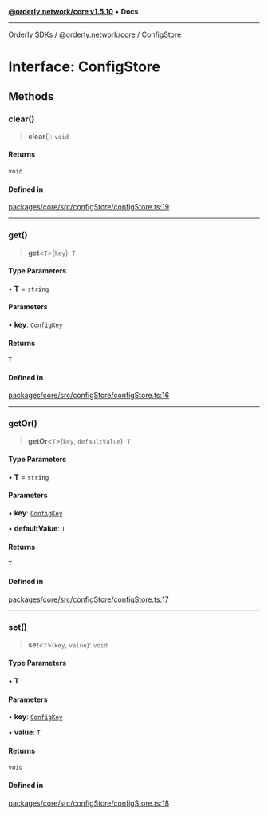 [**@orderly.network/core v1.5.10**](/sdks/tech-doc/@orderly.network/core/README) • **Docs**

***

[Orderly SDKs](/sdks/tech-doc/packages) / [@orderly.network/core](/sdks/tech-doc/@orderly.network/core/README) / ConfigStore

# Interface: ConfigStore

## Methods

### clear()

> **clear**(): `void`

#### Returns

`void`

#### Defined in

[packages/core/src/configStore/configStore.ts:19](https://github.com/OrderlyNetwork/js-sdk/blob/554ae704783e3b83c40bb234a899e8f02987d9b6/packages/core/src/configStore/configStore.ts#L19)

***

### get()

> **get**\<`T`\>(`key`): `T`

#### Type Parameters

• **T** = `string`

#### Parameters

• **key**: [`ConfigKey`](../type-aliases/ConfigKey)

#### Returns

`T`

#### Defined in

[packages/core/src/configStore/configStore.ts:16](https://github.com/OrderlyNetwork/js-sdk/blob/554ae704783e3b83c40bb234a899e8f02987d9b6/packages/core/src/configStore/configStore.ts#L16)

***

### getOr()

> **getOr**\<`T`\>(`key`, `defaultValue`): `T`

#### Type Parameters

• **T** = `string`

#### Parameters

• **key**: [`ConfigKey`](../type-aliases/ConfigKey)

• **defaultValue**: `T`

#### Returns

`T`

#### Defined in

[packages/core/src/configStore/configStore.ts:17](https://github.com/OrderlyNetwork/js-sdk/blob/554ae704783e3b83c40bb234a899e8f02987d9b6/packages/core/src/configStore/configStore.ts#L17)

***

### set()

> **set**\<`T`\>(`key`, `value`): `void`

#### Type Parameters

• **T**

#### Parameters

• **key**: [`ConfigKey`](../type-aliases/ConfigKey)

• **value**: `T`

#### Returns

`void`

#### Defined in

[packages/core/src/configStore/configStore.ts:18](https://github.com/OrderlyNetwork/js-sdk/blob/554ae704783e3b83c40bb234a899e8f02987d9b6/packages/core/src/configStore/configStore.ts#L18)
